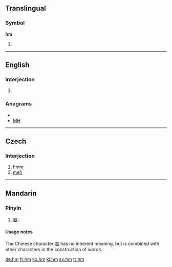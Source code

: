 {{also|HM|.hm}}
==Translingual==

===Symbol===
'''hm'''

# {{SI-unit-abb2|hecto|meter|metre|[[length]]}}

----

==English==

===Interjection===
{{en-intj}}

# {{alternative form of|[[hmm]]}}

===Anagrams===
* {{alphagram|hm}}
* [[MH#English|MH]]

----

==Czech==

===Interjection===
{{infl|cs|interjection}}

# [[hmm]]
# [[meh]]

----

==Mandarin==

===Pinyin===
{{cmn-alt-pinyin|hm|hm0|hm5}}

# [[噷]]:

====Usage notes====
The Chinese character [[噷]] has no inherent meaning, but is combined with other characters in the construction of words.

[[de:hm]]
[[fr:hm]]
[[ko:hm]]
[[kl:hm]]
[[sv:hm]]
[[tr:hm]]
